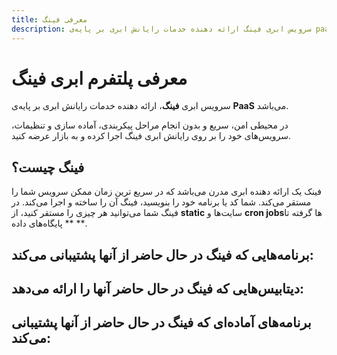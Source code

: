 ```yaml
---
title: معرفی فینگ
description: سرویس ابری فینگ ارائه دهنده خدمات رایانش ابری بر پایه‌ی paas می‌باشد
---
```



# معرفی پلتفرم ابری فینگ

سرویس ابری **فینگ**، ارائه دهنده خدمات رایانش ابری بر پایه‌ی **PaaS** می‌باشد. 

در محیطی امن، سریع و بدون انجام مراحل پیکربندی، آماده سازی و تنظیمات، سرویس‌های خود را بر روی رایانش ابری فینگ اجرا کرده و به بازار عرضه کنید.

## فینگ چیست؟

فینک یک ارائه دهنده ابری مدرن می‌باشد که در سریع ترین زمان ممکن سرویس شما را مستقر می‌کند.
شما کد یا برنامه خود را بنویسید، فینگ آن را ساخته و اجرا می‌کند.
در فینگ شما می‌توانید هر چیزی را مستقر کنید، از **static** سایت‌ها و **cron jobs**‌ها گرفته تا ** پایگاه‌های داده **.

## برنامه‌هایی که فینگ در حال حاضر از آنها پشتیبانی می‌کند:

<Catalog>
  <AppCatalog  title="NodeJS" href="/platform/node" icon="nodejs/nodejs-original.svg" />
  <AppCatalog  title="Static" href="/platform/static" src="https://fing.ir/images/platforms/static.svg" />
  <AppCatalog  title="React" href="/platform/react" icon="react/react-original.svg" />
  <AppCatalog  title="Next.js" href="/platform/next" icon="nextjs/nextjs-original.svg" />
  <AppCatalog  title="Nuxt.js" href="/platform/nuxt" icon="nuxtjs/nuxtjs-original.svg" />
  <AppCatalog  title="Vue" href="/platform/vue" icon="vuejs/vuejs-original.svg" />
  <AppCatalog  title="Gatsby" href="/platform/gatsby" icon="gatsby/gatsby-original.svg" />
  <AppCatalog  title="Flask" href="/platform/flask" icon="flask/flask-original.svg" />
  <AppCatalog  title="Docker" href="/platform/docker" icon="docker/docker-original.svg" />
  <AppCatalog  title="Python" href="/platform/python" icon="python/python-original.svg" />
  <AppCatalog  title="Django" href="/platform/django" icon="django/django-original.svg" />
  <AppCatalog  title="Angular" href="/platform/angular" icon="angularjs/angularjs-original.svg" />
  <AppCatalog  title="Nest" href="/platform/nest" icon="nestjs/nestjs-plain.svg" />
  <AppCatalog  title="Docusaurus-2" href="/platform/docusaurus-2"  src="https://fing.ir/images/platforms/docusaurus-2.svg" />
</Catalog>

## دیتابیس‌هایی که فینگ در حال حاضر آنها را ارائه می‌دهد:
<Catalog>
  <AppCatalog  title="MySQL" href="/database/mysql" icon="mysql/mysql-original.svg" />
  <AppCatalog  title="PostgreSQL" href="/database/postgresql" icon="postgresql/postgresql-original.svg" />
  <AppCatalog  title="MongoDB" href="/database/mongodb" icon="mongodb/mongodb-original.svg" />
  <AppCatalog  title="Redis" href="/database/redis" icon="redis/redis-original.svg" />
  <AppCatalog  title="InfluxDB" href="/database/influxdb" icon="influxdb/influxdb-original.png" />
</Catalog>

## برنامه‌های آماده‌ای که فینگ در حال حاضر از آنها پشتیبانی می‌کند:

<Catalog>
  <AppCatalog  title="Nginx" href="/service/nginx" icon="nginx/nginx-original.svg" />
  <AppCatalog  title="Wordpress" href="/service/wordpress" icon="wordpress/wordpress-original.svg" />
  <AppCatalog  title="Gitea" href="/service/gitea" icon="gitea/gitea-original.svg" />
  <AppCatalog  title="Rapidleech" href="/service/rapidleech" icon="rapidleech/rapidleech-original.png" />
  <AppCatalog  title="Filestash" href="/service/filestash" icon="filestash/filestash-original.png" />
  <AppCatalog  title="Grafana" href="/service/grafana" icon="grafana/grafana-original.svg" />
  <AppCatalog  title="Chrome" href="/service/chrome" icon="chrome/chrome-original.svg" />
  <AppCatalog  title="Joomla" href="/service/joomla" icon="joomla/joomla-original.svg" />
  <AppCatalog  title="Prestashop" href="/service/prestashop" icon="prestashop/prestashop-original.png" />
  <AppCatalog  title="Ghost" href="/service/ghost" icon="ghost/ghost-original.png" />
  <AppCatalog  title="Parse" href="/service/parse" icon="parse/parse-original.png" />
  <AppCatalog  title="Prometheus" href="/service/prometheus" icon="prometheus/prometheus-original.png"/>
  <AppCatalog  title="Minio" href="/service/minio" icon="minio/minio-original.png" />
</Catalog>